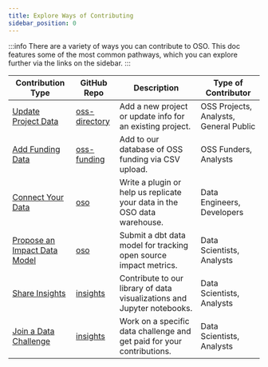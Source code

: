 ```yaml
---
title: Explore Ways of Contributing
sidebar_position: 0
---
```


:::info
There are a variety of ways you can contribute to OSO. This doc features some of the most common pathways, which you can explore further via the links on the sidebar.
:::

<table>
<thead>
<tr>
<th style={{textAlign: 'left'}}>Contribution Type</th>
<th style={{textAlign: 'left'}}>GitHub Repo</th>
<th style={{textAlign: 'left'}}>Description</th>
<th style={{textAlign: 'left'}}>Type of Contributor</th>
</tr>
</thead>
<tbody>
<tr>
<td><a href="./project-data">Update Project Data</a></td>
<td><a href="https://github.com/opensource-observer/oss-directory">oss-directory</a></td>
<td>Add a new project or update info for an existing project.</td>
<td>OSS Projects, Analysts, General Public</td>
</tr>
<tr>
<td><a href="./connect-data/funding-data">Add Funding Data</a></td>
<td><a href="https://github.com/opensource-observer/oss-funding">oss-funding</a></td>
<td>Add to our database of OSS funding via CSV upload.</td>
<td>OSS Funders, Analysts</td>
</tr>
<tr>
<td><a href="./connect-data">Connect Your Data</a></td>
<td><a href="https://github.com/opensource-observer/oso">oso</a></td>
<td>Write a plugin or help us replicate your data in the OSO data warehouse.</td>
<td>Data Engineers, Developers</td>
</tr>
<tr>
<td><a href="./impact-models">Propose an Impact Data Model</a></td>
<td><a href="https://github.com/opensource-observer/oso">oso</a></td>
<td>Submit a dbt data model for tracking open source impact metrics.</td>
<td>Data Scientists, Analysts</td>
</tr>
<tr>
<td><a href="./share-insights">Share Insights</a></td>
<td><a href="https://github.com/opensource-observer/insights">insights</a></td>
<td>Contribute to our library of data visualizations and Jupyter notebooks.</td>
<td>Data Scientists, Analysts</td>
</tr>
<tr>
<td><a href="./challenges">Join a Data Challenge</a></td>
<td><a href="https://github.com/opensource-observer/insights">insights</a></td>
<td>Work on a specific data challenge and get paid for your contributions.</td>
<td>Data Scientists, Analysts</td>
</tr>
</tbody>
</table>
